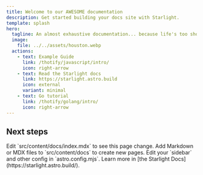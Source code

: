 ```yaml
---
title: Welcome to our AWESOME documentation
description: Get started building your docs site with Starlight.
template: splash
hero:
  tagline: An almost exhaustive documentation... because life's too short for 100%!
  image:
    file: ../../assets/houston.webp
  actions:
    - text: Example Guide
      link: /thotify/javascript/intro/
      icon: right-arrow
    - text: Read the Starlight docs
      link: https://starlight.astro.build
      icon: external
      variant: minimal
    - text: Go tutorial
      link: /thotify/golang/intro/
      icon: right-arrow
---
```




## Next steps

<CardGrid stagger>
	<Card title="Update content" icon="pencil">
		Edit `src/content/docs/index.mdx` to see this page change.
	</Card>
	<Card title="Add new content" icon="add-document">
		Add Markdown or MDX files to `src/content/docs` to create new pages.
	</Card>
	<Card title="Configure your site" icon="setting">
		Edit your `sidebar` and other config in `astro.config.mjs`.
	</Card>
	<Card title="Read the docs" icon="open-book">
		Learn more in [the Starlight Docs](https://starlight.astro.build/).
	</Card>
</CardGrid>
